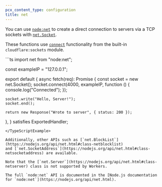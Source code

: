 ```yaml
---
pcx_content_type: configuration
title: net
---
```



<Render file="nodejs-compat-howto" product="workers" />

You can use [`node:net`](https://nodejs.org/api/net.html) to create a direct connection to servers via a TCP sockets
with [`net.Socket`](https://nodejs.org/api/net.html#class-netsocket).

These functions use [`connect`](/workers/runtime-apis/tcp-sockets/#connect) functionality from the built-in `cloudflare:sockets` module.

<TypeScriptExample filename="index.ts">
```ts
import net from "node:net";

const exampleIP = "127.0.0.1";

export default {
  async fetch(req): Promise<Response> {
    const socket = new net.Socket();
    socket.connect(4000, exampleIP, function () {
      console.log("Connected");
    });

    socket.write("Hello, Server!");
    socket.end();

    return new Response("Wrote to server", { status: 200 });

},
} satisfies ExportedHandler;

```
</TypeScriptExample>

Additionally, other APIs such as [`net.BlockList`](https://nodejs.org/api/net.html#class-netblocklist)
and [`net.SocketAddress`](https://nodejs.org/api/net.html#class-netsocketaddress) are available.

Note that the [`net.Server`](https://nodejs.org/api/net.html#class-netserver) class is not supported by Workers.

The full `node:net` API is documented in the [Node.js documentation for `node:net`](https://nodejs.org/api/net.html).
```
